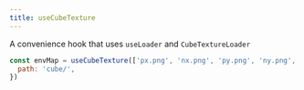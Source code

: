 ```yaml
---
title: useCubeTexture
---
```


A convenience hook that uses `useLoader` and `CubeTextureLoader`

```jsx
const envMap = useCubeTexture(['px.png', 'nx.png', 'py.png', 'ny.png', 'pz.png', 'nz.png'], {
  path: 'cube/',
})
```

<StoryBookLink link="loaders-cubetexture" />

<StoryBookEmbed id="loaders-cubetexture" />
